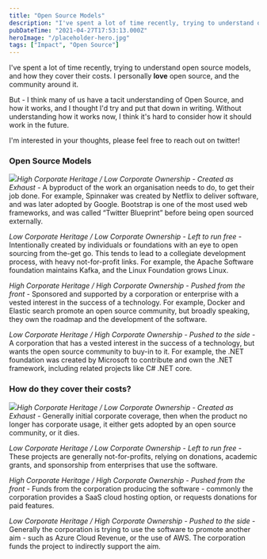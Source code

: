 ```yaml
---
title: "Open Source Models"
description: "I've spent a lot of time recently, trying to understand open source models, and how they cover their costs. I personally love open source, and the community around it"
pubDateTime: "2021-04-27T17:53:13.000Z"
heroImage: "/placeholder-hero.jpg"
tags: ["Impact", "Open Source"]
---
```


I've spent a lot of time recently, trying to understand open source models, and how they cover their costs. I personally **love** open source, and the community around it.

But - I think many of us have a tacit understanding of Open Source, and how it works, and I thought I'd try and put that down in writing. Without understanding how it works now, I think it's hard to consider how it should work in the future.

I'm interested in your thoughts, please feel free to reach out on twitter!

### Open Source Models

![](/images/2021/04/image.png)_High Corporate Heritage / Low Corporate Ownership - Created as Exhaust -_ A byproduct of the work an organisation needs to do, to get their job done. For example, Spinnaker was created by Netflix to deliver software, and was later adopted by Google. Bootstrap is one of the most used web frameworks, and was called “Twitter Blueprint” before being open sourced externally.

_Low Corporate Heritage / Low Corporate Ownership - Left to run free -_ Intentionally created by individuals or foundations with an eye to open sourcing from the-get go. This tends to lead to a collegiate development process, with heavy not-for-profit links. For example, the Apache Software foundation maintains Kafka, and the Linux Foundation grows Linux.

_High Corporate Heritage / High Corporate Ownership - Pushed from the front -_ Sponsored and supported by a corporation or enterprise with a vested interest in the success of a technology. For example, Docker and Elastic search promote an open source community, but broadly speaking, they own the roadmap and the development of the software.

_Low Corporate Heritage / High Corporate Ownership - Pushed to the side -_ A corporation that has a vested interest in the success of a technology, but wants the open source community to buy-in to it. For example, the .NET foundation was created by Microsoft to contribute and own the .NET framework, including related projects like C# .NET core.

### How do they cover their costs?

![](/images/2021/04/image-1.png)_High Corporate Heritage / Low Corporate Ownership - Created as Exhaust -_ Generally initial corporate coverage, then when the product no longer has corporate usage, it either gets adopted by an open source community, or it dies.

_Low Corporate Heritage / Low Corporate Ownership - Left to run free -_ These projects are generally not-for-profits, relying on donations, academic grants, and sponsorship from enterprises that use the software.

_High Corporate Heritage / High Corporate Ownership - Pushed from the front -_ Funds from the corporation producing the software - commonly the corporation provides a SaaS cloud hosting option, or requests donations for paid features.

_Low Corporate Heritage / High Corporate Ownership - Pushed to the side -_ Generally the corporation is trying to use the software to promote another aim - such as Azure Cloud Revenue, or the use of AWS. The corporation funds the project to indirectly support the aim.
